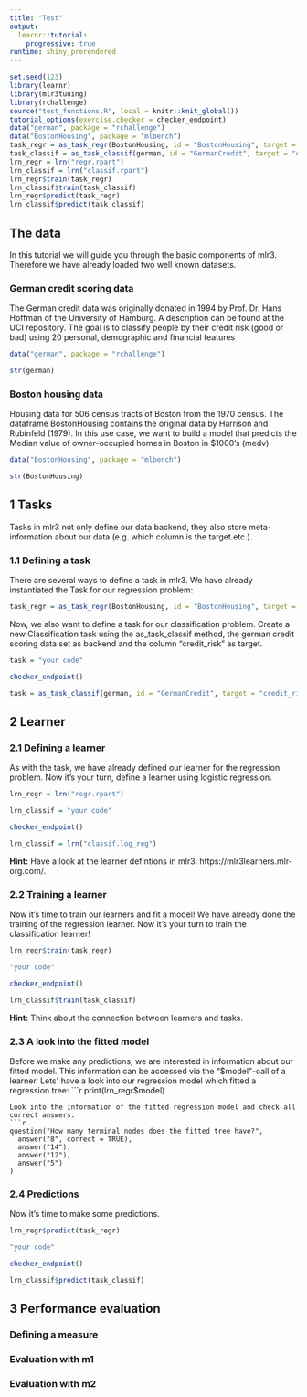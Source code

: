 ---
title: "Test"
output: 
  learnr::tutorial:
    progressive: true
runtime: shiny_prerendered
---

```{r setup, include=FALSE}
set.seed(123)
library(learnr)
library(mlr3tuning)
library(rchallenge)
source("test_functions.R", local = knitr::knit_global())
tutorial_options(exercise.checker = checker_endpoint)
data("german", package = "rchallenge")
data("BostonHousing", package = "mlbench")
task_regr = as_task_regr(BostonHousing, id = "BostonHousing", target = "medv")
task_classif = as_task_classif(german, id = "GermanCredit", target = "credit_risk")
lrn_regr = lrn("regr.rpart")
lrn_classif = lrn("classif.rpart")
lrn_regr$train(task_regr)
lrn_classif$train(task_classif)
lrn_regr$predict(task_regr)
lrn_classif$predict(task_classif)
```

## The data {data-progressive=FALSE}
In this tutorial we will guide you through the basic components of mlr3. Therefore we have already loaded two well known 
datasets.

### German credit scoring data 
The German credit data was originally donated in 1994 by Prof. Dr. Hans Hoffman of the University of Hamburg. A description can be found at the UCI repository. The goal is to classify people by their credit risk (good or bad) using 20 personal, demographic and financial features
```{r}
data("german", package = "rchallenge")

str(german)
```

### Boston housing data
Housing data for 506 census tracts of Boston from the 1970 census. The dataframe BostonHousing contains the original data by Harrison and Rubinfeld (1979). In this use case, we want to build a model that predicts the Median value of owner-occupied homes in Boston in $1000’s (medv).
```{r}
data("BostonHousing", package = "mlbench")

str(BostonHousing)
```

## 1 Tasks
Tasks in mlr3 not only define our data backend, they also store meta-information about our data (e.g. which column is the target etc.). 

### 1.1 Defining a task
There are several ways to define a task in mlr3. We have already instantiated the Task for our regression problem:  
```{r task_regr}
task_regr = as_task_regr(BostonHousing, id = "BostonHousing", target = "medv")
```

Now, we also want to define a task for our classification problem. Create a new Classification task using the as_task_classif method, the german credit scoring data set as backend and the column "credit_risk" as target. 

```{r task, exercise=TRUE}
task = "your code"
```

```{r task-check}
checker_endpoint()
```

```{r task-solution}
task = as_task_classif(german, id = "GermanCredit", target = "credit_risk")
```

## 2 Learner

### 2.1 Defining a learner
As with the task, we have already defined our learner for the regression problem. Now it's your turn, define a learner using logistic regression.   
```{r}
lrn_regr = lrn("regr.rpart")
```

```{r learner, exercise=TRUE}
lrn_classif = "your code"
```

```{r learner-check}
checker_endpoint()
```

```{r learner-solution}
lrn_classif = lrn("classif.log_reg")
```
<div id="filter-hint">
**Hint:** Have a look at the learner defintions in mlr3: https://mlr3learners.mlr-org.com/.
</div>

### 2.2 Training a learner
Now it's time to train our learners and fit a model! We have already done the training of the regression learner. Now it's your turn to train the classification learner!  
```{r}
lrn_regr$train(task_regr)
```

```{r train, exercise=TRUE}
"your code"
```

```{r train-check}
checker_endpoint()
```

```{r train-solution}
lrn_classif$train(task_classif)
```
<div id="filter-hint">
**Hint:** Think about the connection between learners and tasks. 
</div>

### 2.3 A look into the fitted model
Before we make any predictions, we are interested in information about our fitted model. This information can be accessed via the "$model"-call of a learner.
Lets' have a look into our regression model which fitted a regression tree:
```{r}
print(lrn_regr$model)
```
Look into the information of the fitted regression model and check all correct answers: 
```{r quiz_model, echo=FALSE}
question("How many terminal nodes does the fitted tree have?",
  answer("8", correct = TRUE),
  answer("14"),
  answer("12"),
  answer("5")
)
```
### 2.4 Predictions
Now it's time to make some predictions. 
```{r}
lrn_regr$predict(task_regr)
```

```{r predict,  exercise=TRUE}
"your code"
```

```{r predict-check}
checker_endpoint()
```

```{r predict-solution}
lrn_classif$predict(task_classif)
```
## 3 Performance evaluation
### Defining a measure
### Evaluation with m1 
### Evaluation with m2 
